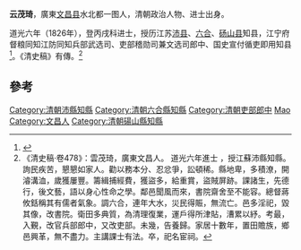 '''云茂琦'''，廣東[[文昌县|文昌县]]水北都一图人，清朝政治人物、进士出身。

道光六年（1826年），登丙戌科进士，授历江苏[[沛县|沛县]]、[[六合|六合]]、[[砀山县|砀山县]]知县，江宁府督粮同知江防同知兵部武选司、吏部稽勋司兼文选司郎中、国史宣付循吏即用知县<ref>{{cite news|title=海南历代进士名表|url=http://www.hnszw.org.cn/data/news/2009/06/44121/|accessdate=2013-08-05|newspaper=海南史志网|archive-url=https://web.archive.org/web/20131203012302/http://www.hnszw.org.cn/data/news/2009/06/44121/|archive-date=2013-12-03|dead-url=yes}}</ref>。《清史稿》有傳。<ref>《清史稿·卷478》：雲茂琦，廣東文昌人。 道光六年進士 ，授江蘇沛縣知縣。詢民疾苦，懇懇如家人。勸以務本分、忍忿爭，訟頓稀。縣地卑，多積潦，開濬溝洫，歲獲屢豐。籌緝捕經費，獲盜多，給重賞，盜賊屏跡。課諸生，先德行，後文藝，語以身心性命之學。鄰邑聞風而來，書院齋舍至不能容。總督蔣攸銛稱其有儒者氣象。調六合，連年大水，災民得賑，無流亡。邑多淫祀，毀其像，改書院。衛田多典質，為清理復業，運戶得所津貼，漕累以紓。考最，入覲，改官兵部郎中，又改吏部。未幾，告養歸。家居十數年，置田贍族，鄉邑興革，無不盡力。主講課士有法。卒，祀名宦祠。</ref>

==參考==
{{reflist}}
{{清朝人物小作品}}
{{道光六年丙戌科殿試金榜}}
{{DEFAULTSORT:Yun雲}}
[[Category:清朝沛縣知縣|Category:清朝沛縣知縣]]
[[Category:清朝六合縣知縣|Category:清朝六合縣知縣]]
[[Category:清朝吏部郎中|Category:清朝吏部郎中]]
[[Category:雲姓|Mao]]
[[Category:文昌人|Category:文昌人]]
[[Category:清朝碭山縣知縣|Category:清朝碭山縣知縣]]